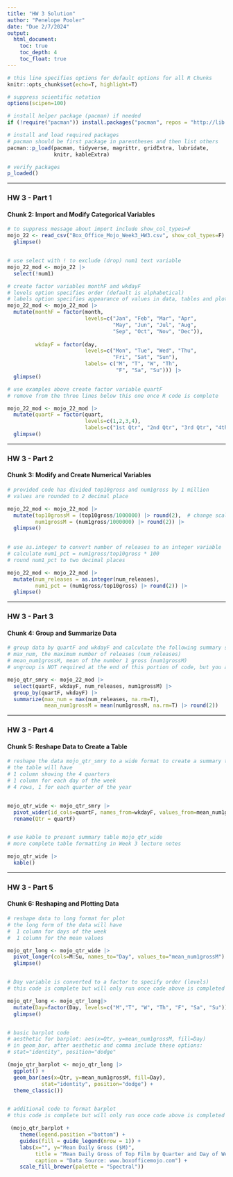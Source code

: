 ```yaml
---
title: "HW 3 Solution"
author: "Penelope Pooler"
date: "Due 2/7/2024"
output: 
  html_document:
    toc: true
    toc_depth: 4
    toc_float: true
---
```


```r

# this line specifies options for default options for all R Chunks
knitr::opts_chunk$set(echo=T, highlight=T)

# suppress scientific notation
options(scipen=100)

# install helper package (pacman) if needed
if (!require("pacman")) install.packages("pacman", repos = "http://lib.stat.cmu.edu/R/CRAN/")

# install and load required packages
# pacman should be first package in parentheses and then list others
pacman::p_load(pacman, tidyverse, magrittr, gridExtra, lubridate, 
               knitr, kableExtra)

# verify packages 
p_loaded()

```

---

### HW 3 - Part 1

#### Chunk 2: Import and Modify Categorical Variables

```r


# to suppress message about import include show_col_types=F
mojo_22 <- read_csv("Box_Office_Mojo_Week3_HW3.csv", show_col_types=F) |>
  glimpse()


# use select with ! to exclude (drop) num1 text variable
mojo_22_mod <- mojo_22 |>
  select(!num1) 

# create factor variables monthF and wkdayF
# levels option specifies order (default is alphabetical)
# labels option specifies appearance of values in data, tables and plots
mojo_22_mod <- mojo_22_mod |>
  mutate(monthF = factor(month,
                         levels=c("Jan", "Feb", "Mar", "Apr", 
                                  "May", "Jun", "Jul", "Aug", 
                                  "Sep", "Oct", "Nov", "Dec")),
           
         wkdayF = factor(day, 
                         levels=c("Mon", "Tue", "Wed", "Thu", 
                                  "Fri", "Sat", "Sun"),
                         labels= c("M", "T", "W", "Th", 
                                   "F", "Sa", "Su"))) |>
  glimpse()

# use examples above create factor variable quartF
# remove from the three lines below this one once R code is complete

mojo_22_mod <- mojo_22_mod |>
  mutate(quartF = factor(quart, 
                         levels=c(1,2,3,4), 
                         labels=c("1st Qtr", "2nd Qtr", "3rd Qtr", "4th Qtr"))) |>
  glimpse()


```

---

### HW 3 - Part 2

#### Chunk 3: Modify and Create Numerical Variables

```r

# provided code has divided top10gross and num1gross by 1 million
# values are rounded to 2 decimal place 

mojo_22_mod <- mojo_22_mod |>
  mutate(top10grossM = (top10gross/1000000) |> round(2),  # change scale and round
         num1grossM = (num1gross/1000000) |> round(2)) |>
  glimpse()
  

# use as.integer to convert number of releases to an integer variable
# calculate num1_pct = num1gross/top10gross * 100
# round num1_pct to two decimal places

mojo_22_mod <- mojo_22_mod |>
  mutate(num_releases = as.integer(num_releases),
         num1_pct = (num1gross/top10gross) |> round(2)) |>
  glimpse()

```

---

### HW 3 - Part 3

#### Chunk 4: Group and Summarize Data

```r

# group data by quartF and wkdayF and calculate the following summary statistics for each weekday in each quarter:
# max_num, the maximum number of releases (num_releases)
# mean_num1grossM, mean of the number 1 gross (num1grossM)
# ungroup is NOT required at the end of this portion of code, but you are welcome to add it

mojo_qtr_smry <- mojo_22_mod |>
  select(quartF, wkdayF, num_releases, num1grossM) |>
  group_by(quartF, wkdayF) |>
  summarize(max_num = max(num_releases, na.rm=T),
            mean_num1grossM = mean(num1grossM, na.rm=T) |> round(2))

```

---

### HW 3 - Part 4

#### Chunk 5: Reshape Data to Create a Table

```r

# reshape the data mojo_qtr_smry to a wide format to create a summary table
# the table will have 
# 1 column showing the 4 quarters 
# 1 column for each day of the week
# 4 rows, 1 for each quarter of the year


mojo_qtr_wide <- mojo_qtr_smry |>
  pivot_wider(id_cols=quartF, names_from=wkdayF, values_from=mean_num1grossM) |>
  rename(Qtr = quartF) 


# use kable to present summary table mojo_qtr_wide
# more complete table formatting in Week 3 lecture notes

mojo_qtr_wide |>
  kable()


```

---

### HW 3 - Part 5

#### Chunk 6: Reshaping and Plotting Data

```r

# reshape data to long format for plot
# the long form of the data will have 
#  1 column for days of the week
#  1 column for the mean values

mojo_qtr_long <- mojo_qtr_wide |>
  pivot_longer(cols=M:Su, names_to="Day", values_to="mean_num1grossM") |>
  glimpse()


# Day variable is converted to a factor to specify order (levels)
# this code is complete but will only run once code above is completed

mojo_qtr_long <- mojo_qtr_long|>
  mutate(Day=factor(Day, levels=c("M","T", "W", "Th", "F", "Sa", "Su"))) |>
  glimpse()


# basic barplot code
# aesthetic for barplot: aes(x=Qtr, y=mean_num1grossM, fill=Day)
# in geom_bar, after aesthetic and comma include these options: 
# stat="identity", position="dodge"

(mojo_qtr_barplot <- mojo_qtr_long |>
  ggplot() +
  geom_bar(aes(x=Qtr, y=mean_num1grossM, fill=Day), 
           stat="identity", position="dodge") + 
  theme_classic())


# additional code to format barplot
# this code is complete but will only run once code above is completed

 (mojo_qtr_barplot + 
    theme(legend.position ="bottom") +
    guides(fill = guide_legend(nrow = 1)) +
    labs(x="", y="Mean Daily Gross ($M)", 
         title = "Mean Daily Gross of Top Film by Quarter and Day of Week",
         caption = "Data Source: www.boxofficemojo.com") +
    scale_fill_brewer(palette = "Spectral"))
       

```

